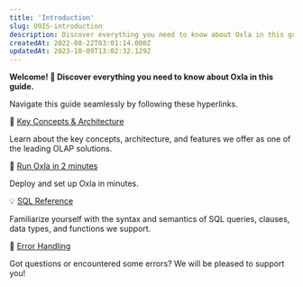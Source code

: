 ```yaml
---
title: 'Introduction'
slug: O9IS-introduction
description: Discover everything you need to know about Oxla in this guide. Learn about the key concepts and features we offer as one of the leading OLAP solutions.
createdAt: 2022-08-22T03:01:14.000Z
updatedAt: 2023-10-09T13:02:32.129Z
---
```


**Welcome! 🎉 Discover everything you need to know about Oxla in this guide.**

Navigate this guide seamlessly by following these hyperlinks.

📃 [Key Concepts & Architecture](https://oxla.mintlify.app/1-introduction/1-1-key-concepts-archi/key-concept-and-architecture)﻿

Learn about the key concepts, architecture, and features we offer as one of the leading OLAP solutions.

🚀 [Run Oxla in 2 minutes](https://oxla.mintlify.app/2-run-oxla/run-oxla-in-2-minutes)

Deploy and set up Oxla in minutes.&#x20;

💡 [SQL Reference](https://oxla.mintlify.app/3-sql-reference/sql-reference-overview)﻿

Familiarize yourself with the syntax and semantics of SQL queries, clauses, data types, and functions we support.

🔎 [Error Handling](https://oxla.mintlify.app/5-error-handling/error-handling)

Got questions or encountered some errors? We will be pleased to support you!









